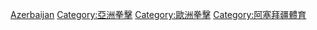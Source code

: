 [[Category:各國拳擊|Azerbaijan]]
[[Category:亞洲拳擊|Category:亞洲拳擊]]
[[Category:歐洲拳擊|Category:歐洲拳擊]]
[[Category:阿塞拜疆體育|Category:阿塞拜疆體育]]